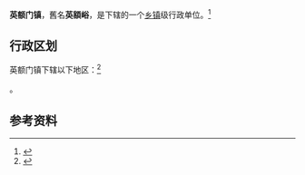{{中国乡级行政区|21/04/23/104/000}}

'''英额门镇'''，舊名'''英額峪'''，是{{PRC admin/fullname|21/04/23/104/000|3}}下辖的一个[[乡镇|乡镇]]级行政单位。<ref>{{PRC admin/ref sgc|{{PRC admin/parent|21/04/23/104/000}}}}</ref>

== 行政区划 ==

英额门镇下辖以下地区：<ref>{{PRC admin/ref sgc|21/04/23/104/000}}</ref>

{{PRC admin/children|21/04/23/104/000}}。

== 参考资料 ==

{{reflist}}

{{行政区划小作品}}
{{PRC admin/navcat|21/04/23/104/000}}